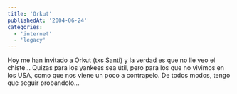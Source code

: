 ```yaml
---
title: 'Orkut'
publishedAt: '2004-06-24'
categories:
  - 'internet'
  - 'legacy'
---
```


Hoy me han invitado a Orkut (txs Santi) y la verdad es que no lle veo el chiste... Quizas para los yankees sea útil, pero para los que no vivimos en los USA, como que nos viene un poco a contrapelo. De todos modos, tengo que seguir probandolo...
